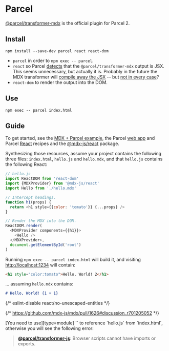 
# Parcel

[@parcel/transformer-mdx][] is the official plugin for Parcel 2.

## Install

```shell
npm install --save-dev parcel react react-dom
```

*   `parcel` in order to `npm exec -- parcel`.
*   `react` so Parcel [detects][isjsx] that the `@parcel/transformer-mdx` output
    is JSX.
    This seems unnecessary, but actually it is.
    Probably in the future the MDX transformer will
    [compile away the JSX][xdm jsx] -- but [not in every case][xdm vue]?
*   `react-dom` to render the output into the DOM.

## Use

```shell
npm exec -- parcel index.html
```

## Guide

To get started, see the [MDX + Parcel example][example], the Parcel
[web app][web app recipe] and Parcel [React][react recipe] recipes and the
[@mdx-js/react][] package.

Synthesizing those resources, assume your project contains the following three
files: `index.html`, `hello.js` and `hello.mdx`, and that `hello.js` contains
the following React:

```javascript
// hello.js
import ReactDOM from 'react-dom'
import {MDXProvider} from '@mdx-js/react'
import Hello from './hello.mdx'

// Intercept headings.
function h1(props) {
  return <h1 style={{color: 'tomato'}} {...props} />
}

// Render the MDX into the DOM.
ReactDOM.render(
  <MDXProvider components={{h1}}>
    <Hello />
  </MDXProvider>,
  document.getElementById('root')
)
```

Running `npm exec -- parcel index.html` will build it, and visiting
[http://localhost:1234](http://localhost:1234) will contain:

```html
<h1 style="color:tomato">Hello, World! 2</h1>
```

... assuming `hello.mdx` contains:

```markdown
# Hello, World! {1 + 1}
```

{/* eslint-disable react/no-unescaped-entities */}

{/* https://github.com/mdx-js/mdx/pull/1626#discussion_r701205052 */}

<Note>
  [You need to use][type=module]
  `<script src="hello.js" type="module"></script>` to reference `hello.js`
  from `index.html`, otherwise you will see the following error:

  > [**@parcel/transformer-js**](https://github.com/parcel/transformer-js):
  > Browser scripts cannot have imports or exports.
</Note>

[@mdx-js/react]: https://www.npmjs.com/package/@mdx-js/react

[@parcel/transformer-mdx]: https://www.npmjs.com/package/@parcel/transformer-mdx

[example]: https://github.com/mdx-js/mdx/tree/main/examples/parcel

[isjsx]: https://github.com/parcel-bundler/parcel/blob/f03eddda4ca3de324586a163e3341ae88a8729d8/packages/transformers/js/src/JSTransformer.js#L225-L229

[react recipe]: https://v2.parceljs.org/recipes/react

[type=module]: https://v2.parceljs.org/languages/javascript/#:~:text=Parcel%20matches,one%20below.

[web app recipe]: https://v2.parceljs.org/getting-started/webapp

[xdm jsx]: https://github.com/wooorm/xdm#optionsjsx

[xdm vue]: https://github.com/wooorm/xdm#vue
